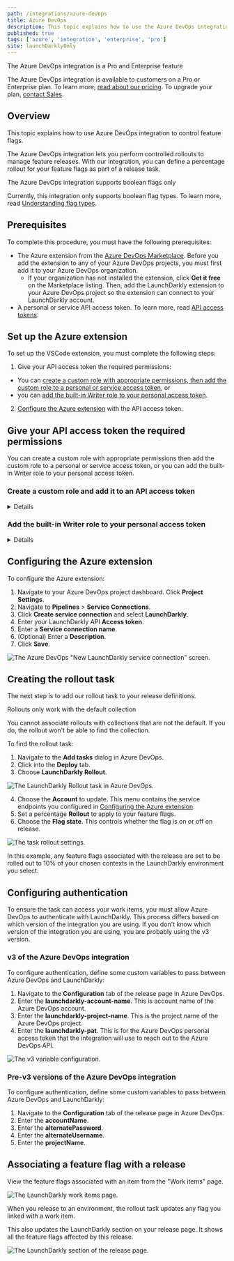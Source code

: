 ```yaml
---
path: /integrations/azure-devops
title: Azure DevOps
description: This topic explains how to use the Azure DevOps integration to control feature flags.
published: true
tags: ['azure', 'integration', 'enterprise', 'pro']
site: launchDarklyOnly
---
```


<Callout intent="primary">
  <CalloutTitle>The Azure DevOps integration is a Pro and Enterprise feature</CalloutTitle>
  <CalloutDescription>

The Azure DevOps integration is available to customers on a Pro or Enterprise plan. To learn more, [read about our pricing](https://launchdarkly.com/pricing/). To upgrade your plan, [contact Sales](https://launchdarkly.com/contact-sales/).

  </CalloutDescription>
</Callout>

## Overview

This topic explains how to use Azure DevOps integration to control feature flags.

The Azure DevOps integration lets you perform controlled rollouts to manage feature releases. With our integration, you can define a percentage rollout for your feature flags as part of a release task.

<Callout intent="info">
  <CalloutTitle>The Azure DevOps integration supports boolean flags only</CalloutTitle>
  <CalloutDescription>

Currently, this integration only supports boolean flag types. To learn more, read [Understanding flag types](/home/managing-flags/flag-variations#understanding-flag-types).

  </CalloutDescription>
</Callout>

## Prerequisites

To complete this procedure, you must have the following prerequisites:

- The Azure extension from the [Azure DevOps Marketplace](https://marketplace.visualstudio.com/items?itemName=launchdarkly.launchdarkly-extension). Before you add the extension to any of your Azure DevOps projects, you must first add it to your Azure DevOps organization. 
  -  If your organization has not installed the extension, click **Get it free** on the Marketplace listing. Then, add the LaunchDarkly extension to your Azure DevOps project so the extension can connect to your LaunchDarkly account.
- A personal or service API access token. To learn more, read [API access tokens](/home/account-security/api-access-tokens).

## Set up the Azure extension

To set up the VSCode extension, you must complete the following steps:

1. Give your API access token the required permissions:
  - You can [create a custom role with appropriate permissions, then add the custom role to a personal or service access token](#create-a-custom-role-and-add-it-to-an-api-access-token), or
  - you can [add the built-in Writer role to your personal access token](#add-the-built-in-writer-role-to-your-personal-access-token).
2. [Configure the Azure extension](#configuring-the-azure-extension) with the API access token.

## Give your API access token the required permissions

You can create a custom role with appropriate permissions then add the custom role to a personal or service access token, or you can add the built-in Writer role to your personal access token.

### Create a custom role and add it to an API access token

<Details summary="Expand Create a custom role and add it to an API access token">

<Callout intent="primary">
<CalloutTitle>Service tokens and custom roles are Enterprise features</CalloutTitle>
<CalloutDescription>

Service tokens and custom roles are available to customers on an Enterprise plan. To learn more, [read about our pricing](https://launchdarkly.com/pricing/). To upgrade your plan, [contact Sales](https://launchdarkly.com/contact-sales/).

</CalloutDescription>
</Callout>

To create a custom role for the API access token:

1. Navigate to the **Account settings** page.
2. Click into the **Roles** tab.
3. Click **Create role**. The "Create custom role" panel appears.
4. Give the custom role a human-readable name.
5. Grant write access to the environments and feature flags relevant to your Azure DevOps projects.
6. Click **Save role**.

</Details>

### Add the built-in Writer role to your personal access token

<Details summary="Expand Add the built-in Writer role to your personal access token">

To add the built-in Writer role to a personal access token:

1. Navigate to the **Account settings** page.
2. Click into the **Authorization** tab.
3. Find the personal access token you want to add permissions to and select "Edit token" from its **overflow menu**. The "Edit" panel appears.
4. In the **Role** menu, select "Writer."
5. Click **Save token**.

Your personal token now has the Writer role.

</Details>

## Configuring the Azure extension

To configure the Azure extension:

1. Navigate to your Azure DevOps project dashboard. Click **Project Settings**.
2. Navigate to **Pipelines** > **Service Connections**.
3. Click **Create service connection** and select **LaunchDarkly**.
4. Enter your LaunchDarkly API **Access token**.
5. Enter a **Service connection name**.
6. (Optional) Enter a **Description**.
7. Click **Save**.

![The Azure DevOps "New LaunchDarkly service connection" screen.](azuredevops-add-connection.png)

## Creating the rollout task

The next step is to add our rollout task to your release definitions.

<Callout intent="alert">
  <CalloutTitle>Rollouts only work with the default collection</CalloutTitle>
  <CalloutDescription>

You cannot associate rollouts with collections that are not the default. If you do, the rollout won't be able to find the collection.

  </CalloutDescription>
</Callout>

To find the rollout task:

1. Navigate to the **Add tasks** dialog in Azure DevOps.
2. Click into the **Deploy** tab.
3. Choose **LaunchDarkly Rollout**.

![The LaunchDarkly Rollout task in Azure DevOps.](azuredevops-ld-rollout.png)

4. Choose the **Account** to update. This menu contains the service endpoints you configured in [Configuring the Azure extension](##configuring-the-azure-extension).
5. Set a percentage **Rollout** to apply to your feature flags.
6. Choose the **Flag state**. This controls whether the flag is on or off on release.

![The task rollout settings.](azuredevops-controlled-rollout.png)

In this example, any feature flags associated with the release are set to be rolled out to 10% of your chosen contexts in the LaunchDarkly environment you select.

## Configuring authentication

To ensure the task can access your work items, you must allow Azure DevOps to authenticate with LaunchDarkly. This process differs based on which version of the integration you are using. If you don't know which version of the integration you are using, you are probably using the v3 version.

### v3 of the Azure DevOps integration

To configure authentication, define some custom variables to pass between Azure DevOps and LaunchDarkly:

1. Navigate to the **Configuration** tab of the release page in Azure DevOps.
2. Enter the **launchdarkly-account-name**. This is account name of the Azure DevOps account.
3. Enter the **launchdarkly-project-name**. This is the project name of the Azure DevOps project.
4. Enter the **launchdarkly-pat**. This is for the Azure DevOps personal access token that the integration will use to reach out to the Azure DevOps API.

![The v3 variable configuration.](azuredevops-variables.png)

### Pre-v3 versions of the Azure DevOps integration

To configure authentication, define some custom variables to pass between Azure DevOps and LaunchDarkly:

1. Navigate to the **Configuration** tab of the release page in Azure DevOps.
2. Enter the **accountName**.
3. Enter the **alternatePassword**.
4. Enter the **alternateUsername**.
5. Enter the **projectName**.

## Associating a feature flag with a release

View the feature flags associated with an item from the "Work items" page.

![The LaunchDarkly work items page.](azuredevops-ld-work-items.png)

When you release to an environment, the rollout task updates any flag you linked with a work item.

This also updates the LaunchDarkly section on your release page. It shows all the feature flags affected by this release.

![The LaunchDarkly section of the release page.](azuredevops-ld-release-page.png)
